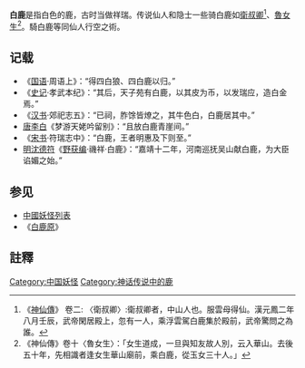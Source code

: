 {{expand|time=2016-01-05T09:19:02+00:00}}
{{refimprove|time=2016-01-05T09:19:02+00:00}}
{{otheruses|白鹿 (消歧义)}} 
'''白鹿'''是指白色的鹿，古时当做祥瑞。传说仙人和隐士一些骑白鹿如[[衛叔卿|衛叔卿]]<ref>《[[神仙傳|神仙傳]]》 卷二: 〈衛叔卿〉:衛叔卿者，中山人也。服雲母得仙。漢元鳳二年八月壬辰，武帝閑居殿上，忽有一人，乘浮雲駕白鹿集於殿前，武帝驚問之為誰。</ref>、[[魯女生|魯女生]]<ref>《神仙傳》卷十〈魯女生〉：「女生道成，一旦與知友故人別，云入華山。去後五十年，先相識者逢女生華山廟前，乘白鹿，從玉女三十人。」</ref>。騎白鹿等同仙人行空之術。

==记载==
*《[[國語_(書)|国语]]·周语上》：“得四白狼、四白鹿以归。”
*《[[史记|史记]]·孝武本纪》：“其后，天子苑有白鹿，以其皮为币，以发瑞应，造白金焉。”
*《[[汉书|汉书]]·郊祀志五》：“已祠，胙馀皆燎之，其牛色白，白鹿居其中。”
*[[唐|唐]][[李白|李白]]《梦游天姥吟留别》：“且放白鹿青崖间。”
*《[[宋书|宋书]]·符瑞志中》：“白鹿，王者明惠及下则至。” 
*[[明|明]][[沈德符|沈德符]]《[[野获编|野获编]]·禨祥·白鹿》：“嘉靖十二年，河南巡抚吴山献白鹿，为大臣谄媚之始。”

== 参见 ==
* [[中國妖怪列表|中國妖怪列表]]
* 《[[白鹿原|白鹿原]]》

==註釋==
{{reflist}}

{{wikisource|神仙傳}}

[[Category:中国妖怪|Category:中国妖怪]]
[[Category:神话传说中的鹿|Category:神话传说中的鹿]]